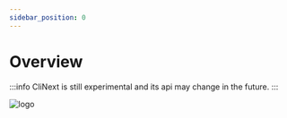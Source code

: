 ```yaml
---
sidebar_position: 0
---
```


# Overview

:::info
CliNext is still experimental and its api may change in the future.
:::

![logo](/img/icon.png)
